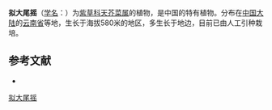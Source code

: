 {{Speciesbox
| name = 拟大尾摇
| status = 
| status_system = 
| image =
| genus = Heliotropium
| species = pseudoindicum
| authority = H. Chuang
}}

'''拟大尾摇'''（[[学名|学名]]：{{lang|la|''Heliotropium pseudoindicum''}}）为[[紫草科|紫草科]][[天芥菜属|天芥菜属]]的植物，是中国的特有植物。分布在[[中国大陆|中国大陆]]的[[云南省|云南省]]等地，生长于海拔580米的地区，多生长于地边，目前已由人工引种栽培。

== 参考文献 ==
<div class="references-small">
* {{cite web| url =http://www.bioinfo.cn/db05/KmzwSpecies.php?action=view&id=2466| title =拟大尾摇| work =《中国高等植物数据库全库》| publisher =中国科学院微生物研究所| author =昆明植物研究所| accessdate =2009-02-23| deadurl =yes| archiveurl =https://web.archive.org/web/20160305055551/http://www.bioinfo.cn/db05/KmzwSpecies.php?action=view&id=2466| archivedate =2016-03-05}}
</div>
{{Taxonbar|from=Q11077399}}

[[Category:天芥菜属|拟大尾摇]]


{{植物小作品}}
